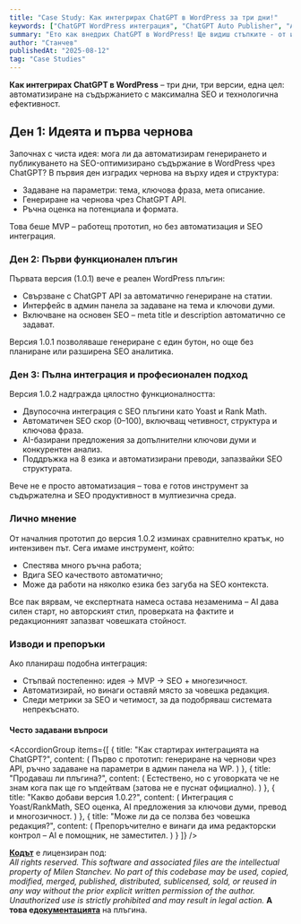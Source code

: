 ```yaml
---
title: "Case Study: Как интегрирах ChatGPT в WordPress за три дни!"
keywords: ["ChatGPT WordPress интеграция", "ChatGPT Auto Publisher", "AI автоматизация WordPress", "ChatGPT API", "SEO автоматизация", "OpenAI API"]
summary: "Ето как внедрих ChatGPT в WordPress! Ще видиш стъпките - от идеята до работеща интеграция за автоматизация, SEO и публикуване."
author: "Станчев"
publishedAt: "2025-08-12"
tag: "Case Studies"
---
```


<strong>Как интегрирах ChatGPT в WordPress</strong> – три дни, три версии, една цел: автоматизиране на съдържанието с максимална SEO и технологична ефективност.

<h2 id="den1">Ден 1: Идеята и първа чернова</h2>

Започнах с чиста идея: мога ли да автоматизирам генерирането и публикуването на SEO-оптимизирано съдържание в WordPress чрез ChatGPT? В първия ден изградих чернова на върху идея и структура:
- Задаване на параметри: тема, ключова фраза, мета описание.
- Генериране на чернова чрез ChatGPT API.
- Ръчна оценка на потенциала и формата.

Това беше MVP – работещ прототип, но без автоматизация и SEO интеграция.

<h3 id="den2">Ден 2: Първи функционален плъгин</h3>

Първата версия (1.0.1) вече е реален WordPress плъгин:
- Свързване с ChatGPT API за автоматично генериране на статии.
- Интерфейс в админ панела за задаване на тема и ключови думи.
- Включване на основен SEO – meta title и description автоматично се задават.

Версия 1.0.1 позволяваше генериране с един бутон, но още без планиране или разширена SEO аналитика.

<h3 id="den3">Ден 3: Пълна интеграция и професионален подход</h3>

Версия 1.0.2 надгражда цялостно функционалността:
- Двупосочна интеграция с SEO плъгини като Yoast и Rank Math.
- Автоматичен SEO скор (0–100), включващ четивност, структура и ключова фраза.
- AI-базирани предложения за допълнителни ключови думи и конкурентен анализ.
- Поддръжка на 8 езика и автоматизирани преводи, запазвайки SEO структурата.

Вече не е просто автоматизация – това е готов инструмент за съдържателна и SEO продуктивност в мултиезична среда.

<h3 id="lichno-mnenie">Лично мнение</h3>

От началния прототип до версия 1.0.2 изминах сравнително кратък, но интензивен път. Сега имаме инструмент, който:
- Спестява много ръчна работа;
- Вдига SEO качеството автоматично;
- Може да работи на няколко езика без загуба на SEO контекста.

Все пак вярвам, че експертната намеса остава незаменима – AI дава силен старт, но авторският стил, проверката на фактите и редакционният запазват човешката стойност.

<h3 id="izvodi">Изводи и препоръки</h3>

Ако планираш подобна интеграция:
- Стъпвай постепенно: идея → MVP → SEO + многезичност.
- Автоматизирай, но винаги оставяй място за човешка редакция.
- Следи метрики за SEO и четимост, за да подобряваш системата непрекъснато.

<h4 id="faq">Често задавани въпроси</h4>

<AccordionGroup
  items={[
    {
      title: "Как стартирах интеграцията на ChatGPT?",
      content: (
        <Text onBackground="neutral-weak">
          Първо с прототип: генериране на чернови чрез API, ръчно задаване на параметри в админ панела на WP.
        </Text>
      )
    },
        {
      title: "Продаваш ли плъгина?",
      content: (
        <Text onBackground="neutral-weak">
          Естествено, но с уговорката че не знам кога пак ще го ъпдейтвам (затова не е пуснат официално).
        </Text>
      )
    },
    {
      title: "Какво добави версия 1.0.2?",
      content: (
        <Text onBackground="neutral-weak">
          Интеграция с Yoast/RankMath, SEO оценка, AI предложения за ключови думи, превод и многозичност.
        </Text>
      )
    },
    {
      title: "Може ли да се ползва без човешка редакция?",
      content: (
        <Text onBackground="neutral-weak">
          Препоръчително е винаги да има редакторски контрол – AI е помощник, не заместител.
        </Text>
      )
    }
  ]}
/>

<p>
<strong><a href="https://github.com/stantchev/ChatGPT-Auto-Publisher" target="_blank" rel="nofollow noopener">Кодът</a></strong> е лицензиран под:<br>
<em>All rights reserved. This software and associated files are the intellectual property of Milen Stanchev. No part of this codebase may be used, copied, modified, merged, published, distributed, sublicensed, sold, or reused in any way without the prior explicit written permission of the author. Unauthorized use is strictly prohibited and may result in legal action.</em>
<strong>А това е<a href="https://stantchev.github.io/ChatGPT-Auto-Publisher/" target="_blank" rel="nofollow noopener">документацията</a></strong> на плъгина.<br>
</p>
